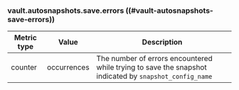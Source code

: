 ### vault.autosnapshots.save.errors ((#vault-autosnapshots-save-errors))

Metric type | Value       | Description
----------- | ----------- | -----------
counter     | occurrences | The number of errors encountered while trying to save the snapshot indicated by `snapshot_config_name`
